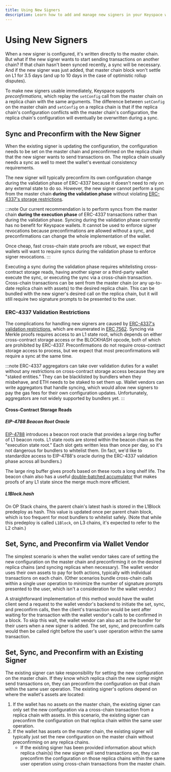```yaml
---
title: Using New Signers
description: Learn how to add and manage new signers in your Keyspace wallet
---
```


# Using New Signers

When a new signer is configured, it's written directly to the master chain. But what if the new signer wants to start sending transactions on another chain? If that chain hasn't been synced recently, a sync will be necessary. And if the new signer was just added, that master chain block won't settle on L1 for 3.5 days (and up to 10 days in the case of optimistic rollup disputes).

To make new signers usable immediately, Keyspace supports *preconfirmations*, which replay the `setConfig` call from the master chain on a replica chain with the same arguments. The difference between `setConfig` on the master chain and `setConfig` on a replica chain is that if the replica chain's configuration conflicts with the master chain's configuration, the replica chain's configuration will eventually be overwritten during a sync.

## Sync and Preconfirm with the New Signer

When the existing signer is updating the configuration, the configuration needs to be set on the master chain and preconfirmed on the replica chain that the new signer wants to send transactions on. The replica chain usually needs a sync as well to meet the wallet's eventual consistency requirements.

The new signer will typically preconfirm its own configuration change during the validation phase of ERC-4337 because it doesn't need to rely on any external state to do so. However, the new signer cannot perform a sync from the master chain **during the validation phase** without violating [ERC-4337's storage restrictions](#erc-4337-validation-restrictions).

:::note
Our current recommendation is to perform syncs from the master chain **during the execution phase** of ERC-4337 transactions rather than during the validation phase. Syncing during the validation phase currently has no benefit for Keyspace wallets. It cannot be used to enforce signer revocations because preconfirmations are allowed without a sync, and preconfirmations can change the whole implementation of the wallet.

Once cheap, fast cross-chain state proofs are robust, we expect that wallets will want to require syncs during the validation phase to enforce signer revocations.
:::

Executing a sync during the validation phase requires whitelisting cross-contract storage reads, having another signer or a third-party wallet execute the sync, or executing the sync via a cross-chain transaction. Cross-chain transactions can be sent from the master chain (or any up-to-date replica chain with assets) to the desired replica chain. This can be bundled with the new signer's desired call on the replica chain, but it will still require two signature prompts to be presented to the user.

### ERC-4337 Validation Restrictions

The complications for handling new signers are caused by [ERC-4337's validation restrictions](https://eips.ethereum.org/EIPS/eip-4337), which are enumerated in [ERC 7562](https://eips.ethereum.org/EIPS/eip-7562). Syncing via Merkle proofs requires access to an L1 state root, which depends on either cross-contract storage access or the BLOCKHASH opcode, both of which are prohibited by ERC-4337. Preconfirmations do not require cross-contract storage access to process, but we expect that most preconfirmations will require a sync at the same time.

:::note
ERC-4337 aggregators can take over validation duties for a wallet without any restrictions on cross-contract storage access because they are "staked entities." They can be blacklisted by bundlers when they misbehave, and ETH needs to be staked to set them up. Wallet vendors can write aggregators that handle syncing, which would allow new signers to pay the gas fees for their own configuration updates. Unfortunately, aggregators are not widely supported by bundlers yet.
:::

#### Cross-Contract Storage Reads

##### EIP-4788 Beacon Root Oracle

[EIP-4788](https://eips.ethereum.org/EIPS/eip-4788) introduces a beacon root oracle that provides a large ring buffer of L1 beacon roots. L1 state roots are stored within the beacon chain as the "execution state root." Each slot gets written less than once per day, so it's not dangerous for bundlers to whitelist them. (In fact, we'd like to standardize access to EIP-4788's oracle during the ERC-4337 validation phase across all bundlers.)

The large ring buffer gives proofs based on these roots a long shelf life. The beacon chain also has a useful [double-batched accumulator](https://eth2book.info/capella/part3/containers/state/) that makes proofs of any L1 state since the merge much more efficient.

##### L1Block.hash

On OP Stack chains, the parent chain's latest hash is stored in the L1Block predeploy as hash. This value is updated once per parent chain block, which is too frequent for most bundlers to whitelist safely. (Note that while this predeploy is called `L1Block`, on L3 chains, it's expected to refer to the L2 chain.)


## Set, Sync, and Preconfirm via Wallet Vendor

The simplest scenario is when the wallet vendor takes care of setting the new configuration on the master chain and preconfirming it on the desired replica chains (and syncing replicas when necessary). The wallet vendor uses their own assets to pay for both actions, typically with individual transactions on each chain. (Other scenarios bundle cross-chain calls within a single user operation to minimize the number of signature prompts presented to the user, which isn't a consideration for the wallet vendor.)

A straightforward implementation of this method would have the wallet client send a request to the wallet vendor's backend to initiate the set, sync, and preconfirm calls, then the client's transaction would be sent after waiting for the transaction with the wallet vendor's calls to be confirmed in a block. To skip this wait, the wallet vendor can also act as the bundler for their users when a new signer is added. The set, sync, and preconfirm calls would then be called right before the user's user operation within the same transaction.

## Set, Sync, and Preconfirm with an Existing Signer

The existing signer can take responsibility for setting the new configuration on the master chain. If they know which replica chain the new signer might send transactions on, they can preconfirm the configuration on that chain within the same user operation. The existing signer's options depend on where the wallet's assets are located:

1. If the wallet has no assets on the master chain, the existing signer can only set the new configuration via a cross-chain transaction from a replica chain with assets. In this scenario, the existing signer can preconfirm the configuration on that replica chain within the same user operation.
2. If the wallet has assets on the master chain, the existing signer will typically just set the new configuration on the master chain without preconfirming on any replica chains.
   - If the existing signer has been provided information about which replica chain(s) the new signer will send transactions on, they can preconfirm the configuration on those replica chains within the same user operation using cross-chain transactions from the master chain.
